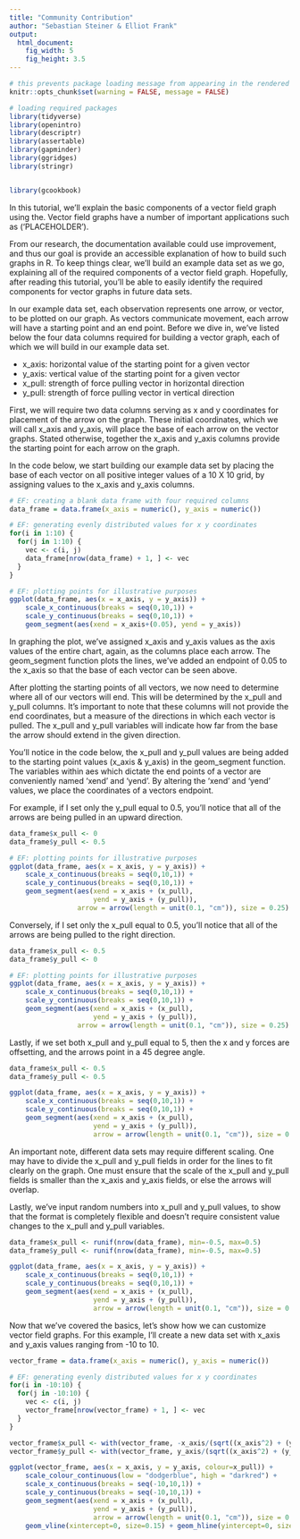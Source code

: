 ```yaml
---
title: "Community Contribution"
author: "Sebastian Steiner & Elliot Frank"
output: 
  html_document: 
    fig_width: 5
    fig_height: 3.5
---
```


```r
# this prevents package loading message from appearing in the rendered version of your problem set
knitr::opts_chunk$set(warning = FALSE, message = FALSE)

# loading required packages
library(tidyverse)
library(openintro)
library(descriptr)
library(assertable)
library(gapminder)
library(ggridges)
library(stringr)


library(gcookbook)
```

In this tutorial, we'll explain the basic components of a vector field graph
using the. Vector field graphs have a number of important
applications such as ('PLACEHOLDER').

From our research, the documentation available could use improvement, and thus our 
goal is provide an accessible explanation of how to build such graphs in R. To 
keep things clear, we'll build an example data set as we go, explaining all of 
the required components of a vector field graph. Hopefully, after reading this
tutorial, you'll be able to easily identify the required components for vector
graphs in future data sets.

In our example data set, each observation represents one arrow, or vector, to be 
plotted on our graph. As vectors communicate movement, each arrow will have a
starting point and an end point. Before we dive in, we've listed below the four 
data columns required for building a vector graph, each of which we will build 
in our example data set.

- x_axis: horizontal value of the starting point for a given vector
- y_axis: vertical value of the starting point for a given vector
- x_pull: strength of force pulling vector in horizontal direction
- y_pull: strength of force pulling vector in vertical direction 

First, we will require two data columns serving as x and y coordinates for 
placement of the arrow on the graph. These initial coordinates, which we 
will call x_axis and y_axis, will place the base of each arrow on the vector 
graphs. Stated otherwise, together the x_axis and y_axis columns provide the 
starting point for each arrow on the graph.

In the code below, we start building our example data set by placing the base
of each vector on all positive integer values of a 10 X 10 grid, by assigning 
values to the x_axis and y_axis columns. 

```r
# EF: creating a blank data frame with four required columns
data_frame = data.frame(x_axis = numeric(), y_axis = numeric())

# EF: generating evenly distributed values for x y coordinates
for(i in 1:10) {
  for(j in 1:10) {
    vec <- c(i, j) 
    data_frame[nrow(data_frame) + 1, ] <- vec
  }
}

# EF: plotting points for illustrative purposes
ggplot(data_frame, aes(x = x_axis, y = y_axis)) +
    scale_x_continuous(breaks = seq(0,10,1)) + 
    scale_y_continuous(breaks = seq(0,10,1)) +
    geom_segment(aes(xend = x_axis+(0.05), yend = y_axis))
```
In graphing the plot, we've assigned x_axis and y_axis values as the axis values
of the entire chart, again, as the columns place each arrow. The geom_segment
function plots the lines, we've added an endpoint of 0.05 to the x_axis so that
the base of each vector can be seen above.

After plotting the starting points of all vectors, we now need to
determine where all of our vectors will end. This will be determined by 
the x_pull and y_pull columns. It's important to note that these columns
will not provide the end coordinates, but a measure of the directions in which 
each vector is pulled. The x_pull and y_pull variables will indicate how far 
from the base the arrow should extend in the given direction.

You'll notice in the code below, the x_pull and y_pull values are being added
to the starting point values (x_axis & y_axis) in the geom_segment function. 
The variables within aes which dictate the end points of a vector are conveniently 
named 'xend' and 'yend'. By altering the 'xend' and 'yend' values, we place
the coordinates of a vectors endpoint.

For example, if I set only the y_pull equal to 0.5, you'll notice that all of the 
arrows are being pulled in an upward direction.

```r
data_frame$x_pull <- 0
data_frame$y_pull <- 0.5

# EF: plotting points for illustrative purposes
ggplot(data_frame, aes(x = x_axis, y = y_axis)) +
    scale_x_continuous(breaks = seq(0,10,1)) + 
    scale_y_continuous(breaks = seq(0,10,1)) +
    geom_segment(aes(xend = x_axis + (x_pull), 
                     yend = y_axis + (y_pull)), 
                 arrow = arrow(length = unit(0.1, "cm")), size = 0.25)
```
Conversely, if I set only the x_pull equal to 0.5, you'll notice that all of the 
arrows are being pulled to the right direction.

```r
data_frame$x_pull <- 0.5
data_frame$y_pull <- 0

# EF: plotting points for illustrative purposes
ggplot(data_frame, aes(x = x_axis, y = y_axis)) +
    scale_x_continuous(breaks = seq(0,10,1)) + 
    scale_y_continuous(breaks = seq(0,10,1)) +
    geom_segment(aes(xend = x_axis + (x_pull), 
                     yend = y_axis + (y_pull)), 
                 arrow = arrow(length = unit(0.1, "cm")), size = 0.25)
```
Lastly, if we set both x_pull and y_pull equal to 5, then the x and y forces are
offsetting, and the arrows point in a 45 degree angle. 

```r
data_frame$x_pull <- 0.5
data_frame$y_pull <- 0.5

ggplot(data_frame, aes(x = x_axis, y = y_axis)) +
    scale_x_continuous(breaks = seq(0,10,1)) + 
    scale_y_continuous(breaks = seq(0,10,1)) +
    geom_segment(aes(xend = x_axis + (x_pull), 
                     yend = y_axis + (y_pull)), 
                     arrow = arrow(length = unit(0.1, "cm")), size = 0.25)
```
An important note, different data sets may require different scaling.
One may have to divide the x_pull and y_pull fields in order for the lines to
fit clearly on the graph. One must ensure that the scale of the x_pull and y_pull
fields is smaller than the x_axis and y_axis fields, or else the arrows will overlap.

Lastly, we've input random numbers into x_pull and y_pull values, to show that 
the format is completely flexible and doesn't require consistent value changes
to the x_pull and y_pull variables.

```r
data_frame$x_pull <- runif(nrow(data_frame), min=-0.5, max=0.5)
data_frame$y_pull <- runif(nrow(data_frame), min=-0.5, max=0.5)

ggplot(data_frame, aes(x = x_axis, y = y_axis)) +
    scale_x_continuous(breaks = seq(0,10,1)) + 
    scale_y_continuous(breaks = seq(0,10,1)) +
    geom_segment(aes(xend = x_axis + (x_pull), 
                     yend = y_axis + (y_pull)), 
                     arrow = arrow(length = unit(0.1, "cm")), size = 0.25)
```
Now that we've covered the basics, let's show how we can customize vector field
graphs. For this example, I'll create a new data set with x_axis and y_axis values
ranging from -10 to 10.

```r
vector_frame = data.frame(x_axis = numeric(), y_axis = numeric())

# EF: generating evenly distributed values for x y coordinates
for(i in -10:10) {
  for(j in -10:10) {
    vec <- c(i, j) 
    vector_frame[nrow(vector_frame) + 1, ] <- vec
  }
}

vector_frame$x_pull <- with(vector_frame, -x_axis/(sqrt((x_axis^2) + (y_axis^2)) + 4))
vector_frame$y_pull <- with(vector_frame, y_axis/(sqrt((x_axis^2) + (y_axis^2)) + 4))

ggplot(vector_frame, aes(x = x_axis, y = y_axis, colour=x_pull)) +
    scale_colour_continuous(low = "dodgerblue", high = "darkred") +
    scale_x_continuous(breaks = seq(-10,10,1)) + 
    scale_y_continuous(breaks = seq(-10,10,1)) +
    geom_segment(aes(xend = x_axis + (x_pull), 
                     yend = y_axis + (y_pull)), 
                     arrow = arrow(length = unit(0.1, "cm")), size = 0.25) +
    geom_vline(xintercept=0, size=0.15) + geom_hline(yintercept=0, size=0.15)
```
